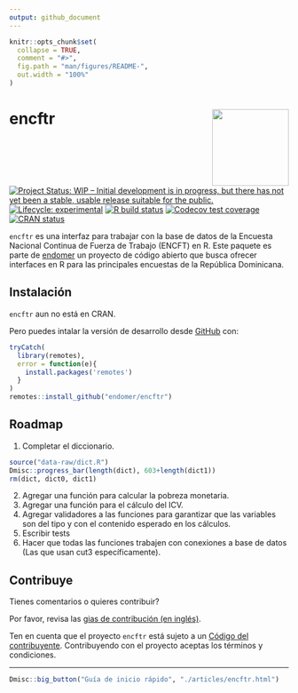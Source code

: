 ```yaml
---
output: github_document
---
```


<!-- README.md is generated from README.Rmd. Please edit that file -->

```r
knitr::opts_chunk$set(
  collapse = TRUE,
  comment = "#>",
  fig.path = "man/figures/README-",
  out.width = "100%"
)
```

# encftr <img src='man/figures/logo.png' align="right" height="138" />

<!-- badges: start -->
[![Project Status: WIP – Initial development is in progress, but there has not yet been a stable, usable release suitable for the public.](https://www.repostatus.org/badges/latest/wip.svg)](https://www.repostatus.org/#wip)
[![Lifecycle: experimental](https://img.shields.io/badge/lifecycle-experimental-orange.svg)](https://www.tidyverse.org/lifecycle/#experimental)
[![R build status](https://github.com/endomer/encftr/workflows/R-CMD-check/badge.svg)](https://github.com/endomer/encftr/actions)
[![Codecov test coverage](https://codecov.io/gh/endomer/encftr/branch/master/graph/badge.svg)](https://codecov.io/gh/endomer/encftr?branch=master)
[![CRAN status](https://www.r-pkg.org/badges/version/encftr)](https://CRAN.R-project.org/package=encftr)
<!-- badges: end -->

`encftr` es una interfaz para trabajar con la base de datos de la Encuesta Nacional Continua de Fuerza de Trabajo (ENCFT) en R. Este paquete es parte de [endomer](https://endomer.github.io/) un proyecto de código abierto que busca ofrecer interfaces en R para las principales encuestas de la República Dominicana.

## Instalación

`encftr` aun no está en CRAN.

<!-- You can install the released version of encftr from [CRAN](https://CRAN.R-project.org) with: -->

<!-- ``` r -->
<!-- install.packages("encftr") -->
<!-- ``` -->

Pero puedes intalar la versión de desarrollo desde [GitHub](https://github.com/) con:

``` r
tryCatch(
  library(remotes),
  error = function(e){
    install.packages('remotes')
  }
)
remotes::install_github("endomer/encftr")
```

## Roadmap

1. Completar el diccionario.

```r
source("data-raw/dict.R")
Dmisc::progress_bar(length(dict), 603+length(dict1))
rm(dict, dict0, dict1)
```

2. Agregar una función para calcular la pobreza monetaria.
2. Agregar una función para el cálculo del ICV.
2. Agregar validadores a las funciones para garantizar que las variables son del tipo y con el contenido esperado en los cálculos.
2. Escribir tests
2. Hacer que todas las funciones trabajen con conexiones a base de datos (Las que usan cut3 específicamente).

## Contribuye

Tienes comentarios o quieres contribuir?

Por favor, revisa las [gias de contribución (en inglés)](https://endomer.github.io/encftr/CONTRIBUTING.html).

Ten en cuenta que el proyecto `encftr` está sujeto a un [Código del contribuyente](https://contributor-covenant.org/es/version/2/0/CODE_OF_CONDUCT.html). Contribuyendo con el proyecto aceptas los términos y condiciones.



<hr/>

```r
Dmisc::big_button("Guía de inicio rápido", "./articles/encftr.html")
```

